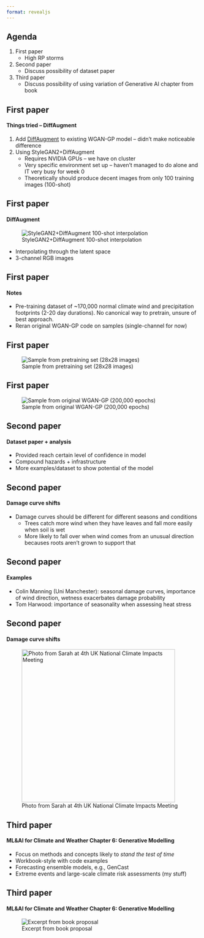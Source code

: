 ```yaml
---
format: revealjs
---
```

## Agenda
1. First paper
    * High RP storms
2. Second paper
    * Discuss possibility of dataset paper
3. Third paper
    * Discuss possibility of using variation of Generative AI chapter from book

## First paper
#### Things tried -- DiffAugment
1. Add [DiffAugment](https://arxiv.org/abs/2006.10738) to existing WGAN-GP model -- didn't make noticeable difference
2. Using StyleGAN2+DiffAugment
    * Requires NVIDIA GPUs -- we have on cluster
    * Very specific environment set up -- haven't managed to do alone and IT very busy for week 0
    * Theoretically should produce decent images from only 100 training images (100-shot)

## First paper
#### DiffAugment
![StyleGAN2+DiffAugment 100-shot interpolation](imgs/interp.gif)

* Interpolating through the latent space
* 3-channel RGB images

## First paper
#### Notes
* Pre-training dataset of ~170,000 normal climate wind and precipitation footprints (2-20 day durations). No canonical way to pretrain, unsure of best approach.
* Reran original WGAN-GP code on samples (single-channel for now)

## First paper
![Sample from pretraining set (28x28 images)](imgs/pretrain.png)

## First paper
![Sample from original WGAN-GP (200,000 epochs)](imgs/wgan-gp-pretrain.png)

## Second paper
#### Dataset paper + analysis
* Provided reach certain level of confidence in model
* Compound hazards + infrastructure
* More examples/dataset to show potential of the model

## Second paper
#### Damage curve shifts
* Damage curves should be different for different seasons and conditions
    * Trees catch more wind when they have leaves and fall more easily when soil is wet
    * More likely to fall over when wind comes from an unusual direction becauses roots aren't grown to support that

## Second paper
#### Examples
* Colin Manning (Uni Manchester): seasonal damage curves, importance of wind direction, wetness exacerbates damage probability
* Tom Harwood: importance of seasonality when assessing heat stress

## Second paper
#### Damage curve shifts
![Photo from Sarah at 4th UK National Climate Impacts Meeting](imgs/colin-manning.jpg){height=400}


## Third paper
#### ML&AI for Climate and Weather Chapter 6: Generative Modelling
* Focus on methods and concepts likely to _stand the test of time_
* Workbook-style with code examples
* Forecasting ensemble models, e.g., GenCast
* Extreme events and large-scale climate risk assessments (my stuff)

## Third paper
#### ML&AI for Climate and Weather Chapter 6: Generative Modelling
![Excerpt from book proposal](imgs/book-proposal.png)